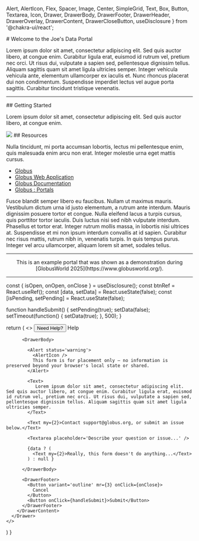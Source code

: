   Alert,
  AlertIcon,
  Flex, 
  Spacer,
  Image,
  Center,
  SimpleGrid,
  Text,
  Box,
  Button,
  Textarea,
  Icon,
  Drawer,
  DrawerBody,
  DrawerFooter,
  DrawerHeader,
  DrawerOverlay,
  DrawerContent,
  DrawerCloseButton,
  useDisclosure
} from '@chakra-ui/react';

<Box>
  # Welcome to the Joe's Data Portal

  Lorem ipsum dolor sit amet, consectetur adipiscing elit. Sed quis auctor libero, at congue enim. Curabitur ligula erat, euismod id rutrum vel, pretium nec orci. Ut risus dui, vulputate a sapien sed, pellentesque dignissim tellus. Aliquam sagittis quam sit amet ligula ultricies semper. Integer vehicula vehicula ante, elementum ullamcorper ex iaculis et. Nunc rhoncus placerat dui non condimentum. Suspendisse imperdiet lectus vel augue porta sagittis. Curabitur tincidunt tristique venenatis.
</Box>

<hr />

<SimpleGrid columns={2} spacing={10}>

<Box>
  ## Getting Started

  Lorem ipsum dolor sit amet, consectetur adipiscing elit. Sed quis auctor libero, at congue enim.

  <Box boxSize="sm">
    <Image src="/joes-data-01/nasa-1lfI7wkGWZ4-unsplash.jpg" />
  </Box>

</Box>

<Box>
  ## Resources

  Nulla tincidunt, mi porta accumsan lobortis, lectus mi pellentesque enim, quis malesuada enim arcu non erat. Integer molestie urna eget mattis cursus.

  - [Globus](https://www.globus.org)
  - [Globus Web Application](https://app.globus.org)
  - [Globus Documentation](https://docs.globus.org/)
  - [Globus : Portals](https://www.globus.org/portals)

  <HelpDrawer />
</Box>

</SimpleGrid>

<Box>
  <Text>
     Fusce blandit semper libero eu faucibus. Nullam ut maximus mauris. Vestibulum dictum urna id justo elementum, a rutrum ante interdum. Mauris dignissim posuere tortor et congue. Nulla eleifend lacus a turpis cursus, quis porttitor tortor iaculis. Duis luctus nisi sed nibh vulputate interdum. Phasellus et tortor erat. Integer rutrum mollis massa, in lobortis nisi ultrices at. Suspendisse et mi non ipsum interdum convallis at id sapien. Curabitur nec risus mattis, rutrum nibh in, venenatis turpis. In quis tempus purus. Integer vel arcu ullamcorper, aliquam lorem sit amet, sodales tellus.
  </Text>
</Box>

<hr />

<Center>
  <Text fontSize="sm" as="span">
  This is an example portal that was shown as a demonstration during [GlobusWorld 2025](https://www.globusworld.org/).
  </Text>
</Center>

<hr />



  const { isOpen, onOpen, onClose } = useDisclosure();
  const btnRef = React.useRef();
  const [data, setData] = React.useState(false);
  const [isPending, setPending] = React.useState(false);

  function handleSubmit() {
    setPending(true);
    setData(false);
    setTimeout(function() {
      setData(true);
    }, 500);
  }

  return (
    <>
      <Button ref={btnRef} size='sm' onClick={onOpen} my={4}  variant='ghost'>
        Need Help?
      </Button>
      <Drawer
        size='md'
        isOpen={isOpen}
        placement='right'
        onClose={onClose}
        finalFocusRef={btnRef}
      >
        <DrawerOverlay />
        <DrawerContent>
          <DrawerCloseButton />
          <DrawerHeader>Help</DrawerHeader>

          <DrawerBody>

            <Alert status='warning'>
              <AlertIcon />
              This form is for placement only – no information is preserved beyond your browser's local state or shared.
            </Alert>

            <Text>
               Lorem ipsum dolor sit amet, consectetur adipiscing elit. Sed quis auctor libero, at congue enim. Curabitur ligula erat, euismod id rutrum vel, pretium nec orci. Ut risus dui, vulputate a sapien sed, pellentesque dignissim tellus. Aliquam sagittis quam sit amet ligula ultricies semper.
            </Text>
            
            <Text my={2}>Contact support@globus.org, or submit an issue below.</Text>
            
            <Textarea placeholder='Describe your question or issue...' />

            {data ? (
              <Text my={2}>Really, this form doesn't do anything...</Text>
            ) : null }

          </DrawerBody>

          <DrawerFooter>
            <Button variant='outline' mr={3} onClick={onClose}>
              Cancel
            </Button>
            <Button onClick={handleSubmit}>Submit</Button>
          </DrawerFooter>
        </DrawerContent>
      </Drawer>
    </>
  )
}

